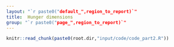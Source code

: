```yaml
---
layout: "`r paste0("default_",region_to_report)`"
title:  Hunger dimensions
group: "`r paste0("page_",region_to_report)`"
---
```




<!--
%
% PPPPPPPPPPPPPPPPP                                               tttt           222222222222222
% P::::::::::::::::P                                           ttt:::t          2:::::::::::::::22
% P::::::PPPPPP:::::P                                          t:::::t          2::::::222222:::::2
% PP:::::P     P:::::P                                         t:::::t          2222222     2:::::2
%   P::::P     P:::::Paaaaaaaaaaaaa  rrrrr   rrrrrrrrr   ttttttt:::::ttttttt                2:::::2
%   P::::P     P:::::Pa::::::::::::a r::::rrr:::::::::r  t:::::::::::::::::t                2:::::2
%   P::::PPPPPP:::::P aaaaaaaaa:::::ar:::::::::::::::::r t:::::::::::::::::t             2222::::2
%   P:::::::::::::PP           a::::arr::::::rrrrr::::::rtttttt:::::::tttttt        22222::::::22
%   P::::PPPPPPPPP      aaaaaaa:::::a r:::::r     r:::::r      t:::::t            22::::::::222
%   P::::P            aa::::::::::::a r:::::r     rrrrrrr      t:::::t           2:::::22222
%   P::::P           a::::aaaa::::::a r:::::r                  t:::::t          2:::::2
%   P::::P          a::::a    a:::::a r:::::r                  t:::::t    tttttt2:::::2
% PP::::::PP        a::::a    a:::::a r:::::r                  t::::::tttt:::::t2:::::2       222222
% P::::::::P        a:::::aaaa::::::a r:::::r                  tt::::::::::::::t2::::::2222222:::::2
% P::::::::P         a::::::::::aa:::ar:::::r                    tt:::::::::::tt2::::::::::::::::::2
% PPPPPPPPPP          aaaaaaaaaa  aaaarrrrrrr                      ttttttttttt  22222222222222222222
%


%%%%%%%%%%%%%%%%%%%%%%%%%%%%%%%%%%%%%%%%%%%%%%%%%%
%% PART2 - Hunger dimensions
%%%%%%%%%%%%%%%%%%%%%%%%%%%%%%%%%%%%%%%%%%%%%%%%%%
 -->

```r
knitr::read_chunk(paste0(root.dir,"input/code/code_part2.R"))
```



```r
```


<!-- %   _   _             _                                         _       _                              _
%  | | | | _ __    __| |  ___  _ __  _ __    ___   _   _  _ __ (_) ___ | |__   _ __ ___    ___  _ __  | |_
%  | | | || '_ \  / _` | / _ \| '__|| '_ \  / _ \ | | | || '__|| |/ __|| '_ \ | '_ ` _ \  / _ \| '_ \ | __|
%  | |_| || | | || (_| ||  __/| |   | | | || (_) || |_| || |   | |\__ \| | | || | | | | ||  __/| | | || |_
%   \___/ |_| |_| \__,_| \___||_|   |_| |_| \___/  \__,_||_|   |_||___/|_| |_||_| |_| |_| \___||_| |_| \__|
 -->


```r
```


```r
```



```r
```


```r
```

```r
```


```r
```


```r
```






<!-- %   _____                       _                             _   _           _       _   _   _   _
%  |  ___|   ___     ___     __| |     __ _  __   __   __ _  (_) | |   __ _  | |__   (_) | | (_) | |_   _   _
%  | |_     / _ \   / _ \   / _` |    / _` | \ \ / /  / _` | | | | |  / _` | | '_ \  | | | | | | | __| | | | |
%  |  _|   | (_) | | (_) | | (_| |   | (_| |  \ V /  | (_| | | | | | | (_| | | |_) | | | | | | | | |_  | |_| |
%  |_|      \___/   \___/   \__,_|    \__,_|   \_/    \__,_| |_| |_|  \__,_| |_.__/  |_| |_| |_|  \__|  \__, |
%                                                                                                       |___/ -->






```r
```


```r
```



```r
```


```r
```

```r
```


```r
```


```r
```





<!-- %   _____                       _
%  |  ___|   ___     ___     __| |     __ _    ___    ___    ___   ___   ___
%  | |_     / _ \   / _ \   / _` |    / _` |  / __|  / __|  / _ \ / __| / __|
%  |  _|   | (_) | | (_) | | (_| |   | (_| | | (__  | (__  |  __/ \__ \ \__ \
%  |_|      \___/   \___/   \__,_|    \__,_|  \___|  \___|  \___| |___/ |___/
% -->





```r
```


```r
```



```r
```


```r
```

```r
```


```r
```


```r
```



<!-- %   _____                       _           _             _       _   _   _   _
%  |  ___|   ___     ___     __| |    ___  | |_    __ _  | |__   (_) | | (_) | |_   _   _
%  | |_     / _ \   / _ \   / _` |   / __| | __|  / _` | | '_ \  | | | | | | | __| | | | |
%  |  _|   | (_) | | (_) | | (_| |   \__ \ | |_  | (_| | | |_) | | | | | | | | |_  | |_| |
%  |_|      \___/   \___/   \__,_|   |___/  \__|  \__,_| |_.__/  |_| |_| |_|  \__|  \__, |
%                                                                                   |___/ -->


```r
```


```r
```



```r
```


```r
```

```r
```


```r
```


```r
```


<!-- %   _____                       _             _     _   _   _                 _     _
%  |  ___|   ___     ___     __| |    _   _  | |_  (_) | | (_)  ____   __ _  | |_  (_)   ___    _ __
%  | |_     / _ \   / _ \   / _` |   | | | | | __| | | | | | | |_  /  / _` | | __| | |  / _ \  | '_ \
%  |  _|   | (_) | | (_) | | (_| |   | |_| | | |_  | | | | | |  / /  | (_| | | |_  | | | (_) | | | | |
%  |_|      \___/   \___/   \__,_|    \__,_|  \__| |_| |_| |_| /___|  \__,_|  \__| |_|  \___/  |_| |_|
% -->


```r
```


```r
```


```r
```


```r
```

```r
```


```r
```


```r
```

